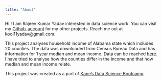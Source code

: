 ```yaml
---
title: "About"
---
```


Hi ! I am Rajeev Kumar Yadav interested in data science work. You can visit my [Github-account](https://github.com/Rajeev-ky) for my other projects. Reach me out at kool11yadav\@gmail.com.

This project analyses household income of Alabama state which includes 20 counties. The data was downloaded from Census Bureau Data and has information for 1 year median and mean income. Data can be reached [here](https://data.census.gov/table/ACSST1Y2022.S1901?t=Income%20and%20Poverty&g=040XX00US01,01$0500000&moe=false). I have tried to analyse how the counties differ in the income and that how median and mean income relate.

This project was created as a part of [Kane’s Data Science Bootcamp](https://bootcamp.davidkane.info/).